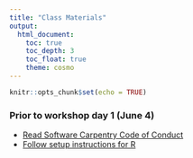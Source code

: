 ```yaml
---
title: "Class Materials"
output: 
  html_document:
    toc: true
    toc_depth: 3
    toc_float: true
    theme: cosmo
---
```


```r
knitr::opts_chunk$set(echo = TRUE)
```

### Prior to workshop day 1 (June 4)
* [Read Software Carpentry Code of Conduct](https://docs.carpentries.org/topic_folders/policies/code-of-conduct.html)
* [Follow setup instructions for R](https://datacarpentry.org/r-socialsci/setup.html)